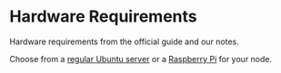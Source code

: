 # Hardware Requirements
Hardware requirements from the official guide and our notes.

Choose from a [regular Ubuntu server](/official/hardware/standard) or a [Raspberry Pi](/official/hardware/rasppi) for your node.